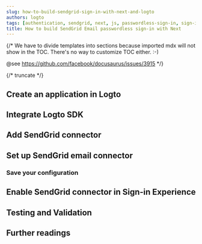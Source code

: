 ```yaml
---
slug: how-to-build-sendgrid-sign-in-with-next-and-logto
authors: logto
tags: [authentication, sendgrid, next, js, passwordless-sign-in, sign-in, login]
title: How to build SendGrid Email passwordless sign-in with Next
---
```


{/*
  We have to divide templates into sections because imported mdx will not show in the TOC.
  There's no way to customize TOC either. :-)

  @see https://github.com/facebook/docusaurus/issues/3915
*/}



{/* truncate */}

<Intro connector={connector} sdk="Next" link="https://nextjs.org/" />

## Create an application in Logto

<CreateApplication type="Traditional web" framework="Next.js" />

## Integrate Logto SDK

<IntegrateSdk />

## Add SendGrid connector

<AddPasswordlessConnector
  connector={connector}
  connectorType="Email"
  passwordlessSignUpIdentifier="Email address"
/>

## Set up SendGrid email connector

<ConnectorGuide />

### Save your configuration

<SaveYourConfiguration connector={connector} />

## Enable SendGrid connector in Sign-in Experience

<EnablePasswordlessConnector
  connectorType="Email"
  passwordlessSignUpIdentifier="Email address"
/>

## Testing and Validation

<TestingAndValidation connector={connector} sdk="Next" />

## Further readings

<FurtherReadings />